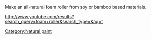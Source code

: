Make an all-natural foam roller from soy or bamboo based materials.

http://www.youtube.com/results?search_query=foam+roller&search_type=&aq=f


{{stub}}

[[Category:Natural paint]]